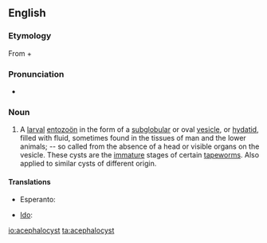 ==English==

===Etymology===
From {{etyl|grc|en}} {{term|ἀκέφαλος||headless|tr=akephalos|lang=grc|sc=polytonic}} + {{term|κύστις||bladder|tr=kustis|lang=grc|sc=polytonic}}

===Pronunciation===
* {{a|US}} {{IPA|/ɑˈsɛfəloʊsɪst|əˈsɛfəloʊsɪst/}}
{{rfp|given: "a-ceph*a-lo-cyst, aah-SEPH-a-lo-sist" are ad-hoc. Please use IPA|lang=en}}

===Noun===
{{en-noun}}

# {{zoology}} A [[larval]] [[entozoön]] in the form of a [[subglobular]] or oval [[vesicle]], or [[hydatid]], filled with fluid, sometimes found in the tissues of man and the lower animals; -- so called from the absence of a head or visible organs on the vesicle.  These cysts are the [[immature]] stages of certain [[tapeworm]]s.  Also applied to similar cysts of different origin.

====Translations====
{{trans-top|larval entozoön }}
* Esperanto: {{t-|eo|acefalocisto|xs=Esperanto}}
{{trans-mid}}
* [[Ido]]: {{t+|io|acefalokisto|xs=Ido}}
{{trans-bottom}}

[[io:acephalocyst]]
[[ta:acephalocyst]]